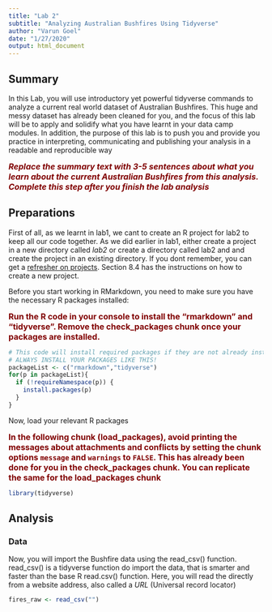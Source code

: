 ```yaml
---
title: "Lab 2"
subtitle: "Analyzing Australian Bushfires Using Tidyverse"
author: "Varun Goel"
date: "1/27/2020"
output: html_document
---
```

<style>

strong {
     color: Maroon;
     font-size: 16px;
}

</style>

## Summary

In this Lab, you will use introductory yet powerful tidyverse commands to analyze a current real world dataset of Australian Bushfires. This huge and messy dataset has already been cleaned for you, and the focus of this lab will be to apply and solidify what you have learnt in your data camp modules. In addition, the purpose of this lab is to push you and provide you practice in interpreting, communicating and publishing your analysis in a readable and reproducible way

***Replace the summary text with 3-5 sentences about what you learn about the current Australian Bushfires from this analysis. Complete this step after you finish the lab analysis***

## Preparations
First of all, as we learnt in lab1, we cant to create an R project for lab2 to keep all our code together. As we did earlier in lab1, either create a project in a new directory called *lab2* or create a directory called lab2 and and create the project in an existing directory. If you dont remember,
you can get a [refresher on projects](https://r4ds.had.co.nz/workflow-projects.html). Section 8.4 has the instructions on how to create a new project.

Before you start working in RMarkdown, you need to make sure you have the necessary R packages installed:

**Run the R code in your console to install the "rmarkdown" and "tidyverse". Remove the check_packages chunk once your packages are installed.**
```r
# This code will install required packages if they are not already installed
# ALWAYS INSTALL YOUR PACKAGES LIKE THIS!
packageList <- c("rmarkdown","tidyverse")
for(p in packageList){
  if (!requireNamespace(p)) {
    install.packages(p)
  }
}
```

Now, load your relevant R packages

**In the following chunk (load_packages), avoid printing the messages about attachments and conflicts by setting the chunk options `message` and `warnings` to `FALSE`. This has already been done for you in the check_packages chunk. You can replicate the same for the load_packages chunk**
```r
library(tidyverse)
```

## Analysis

### Data

Now, you will import the Bushfire data using the read_csv() function. read_csv() is a tidyverse function do import the data, that is smarter and faster than the base R read.csv() function.
Here, you will read the directly from a website address, also called a *URL* (Universal record locator)

```r
fires_raw <- read_csv("")
```



